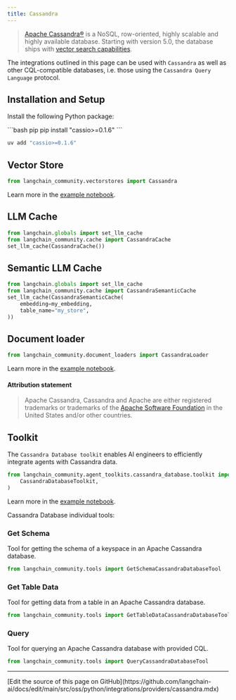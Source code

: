 ```yaml
---
title: Cassandra
---
```


> [Apache Cassandra®](https://cassandra.apache.org/) is a NoSQL, row-oriented, highly scalable and highly available database.
> Starting with version 5.0, the database ships with [vector search capabilities](https://cassandra.apache.org/doc/trunk/cassandra/vector-search/overview.html).

The integrations outlined in this page can be used with `Cassandra` as well as other CQL-compatible databases,
i.e. those using the `Cassandra Query Language` protocol.


## Installation and Setup

Install the following Python package:

<CodeGroup>
```bash pip
pip install "cassio>=0.1.6"
```

```bash uv
uv add "cassio>=0.1.6"
```
</CodeGroup>

## Vector Store

```python
from langchain_community.vectorstores import Cassandra
```

Learn more in the [example notebook](/oss/python/integrations/vectorstores/cassandra).

## LLM Cache

```python
from langchain.globals import set_llm_cache
from langchain_community.cache import CassandraCache
set_llm_cache(CassandraCache())
```

## Semantic LLM Cache

```python
from langchain.globals import set_llm_cache
from langchain_community.cache import CassandraSemanticCache
set_llm_cache(CassandraSemanticCache(
    embedding=my_embedding,
    table_name="my_store",
))
```

## Document loader

```python
from langchain_community.document_loaders import CassandraLoader
```

Learn more in the [example notebook](/oss/python/integrations/document_loaders/cassandra).

#### Attribution statement

> Apache Cassandra, Cassandra and Apache are either registered trademarks or trademarks of
> the [Apache Software Foundation](http://www.apache.org/) in the United States and/or other countries.

## Toolkit

The `Cassandra Database toolkit` enables AI engineers to efficiently integrate agents
with Cassandra data.

```python
from langchain_community.agent_toolkits.cassandra_database.toolkit import (
    CassandraDatabaseToolkit,
)
```

Learn more in the [example notebook](/oss/python/integrations/tools/cassandra_database).


Cassandra Database individual tools:

### Get Schema

Tool for getting the schema of a keyspace in an Apache Cassandra database.

```python
from langchain_community.tools import GetSchemaCassandraDatabaseTool
```

### Get Table Data

Tool for getting data from a table in an Apache Cassandra database.

```python
from langchain_community.tools import GetTableDataCassandraDatabaseTool
```

### Query

Tool for querying an Apache Cassandra database with provided CQL.

```python
from langchain_community.tools import QueryCassandraDatabaseTool
```

---

<Callout icon="pen-to-square" iconType="regular">
  [Edit the source of this page on GitHub](https://github.com/langchain-ai/docs/edit/main/src/oss/python/integrations/providers/cassandra.mdx)
</Callout>
